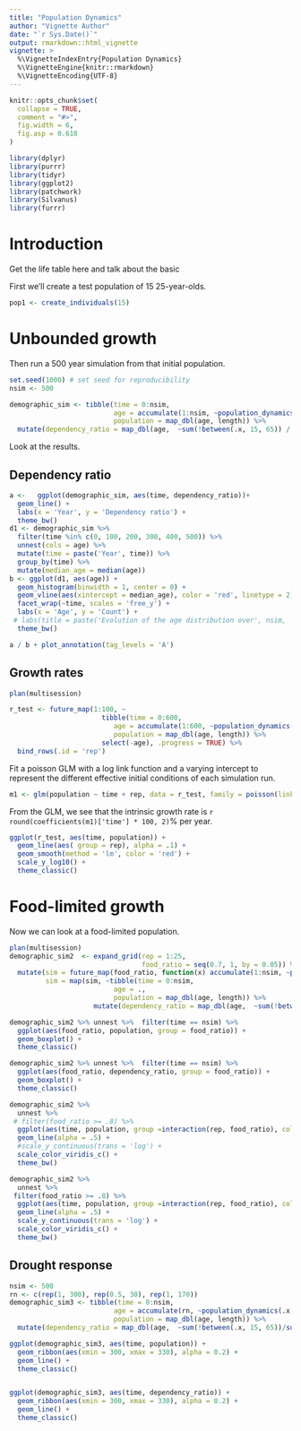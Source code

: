 ```yaml
---
title: "Population Dynamics"
author: "Vignette Author"
date: "`r Sys.Date()`"
output: rmarkdown::html_vignette
vignette: >
  %\VignetteIndexEntry{Population Dynamics}
  %\VignetteEngine{knitr::rmarkdown}
  %\VignetteEncoding{UTF-8}
---
```


```r
knitr::opts_chunk$set(
  collapse = TRUE,
  comment = "#>",
  fig.width = 6,
  fig.asp = 0.618
)

library(dplyr)
library(purrr)
library(tidyr)
library(ggplot2)
library(patchwork)
library(Silvanus)
library(furrr)
```

# Introduction

Get the life table here and talk about the basic 

First we'll create a test population of 15 25-year-olds.

```r
pop1 <- create_individuals(15)
```


# Unbounded growth
Then run a 500 year simulation from that initial population.

```r
set.seed(1000) # set seed for reproducibility
nsim <- 500

demographic_sim <- tibble(time = 0:nsim,
                          age = accumulate(1:nsim, ~population_dynamics(.x), .init = pop1),
                          population = map_dbl(age, length)) %>%
  mutate(dependency_ratio = map_dbl(age,  ~sum(!between(.x, 15, 65)) / sum(between(.x, 15, 65))) * 100)
```

Look at the results.

## Dependency ratio

```r
a <-   ggplot(demographic_sim, aes(time, dependency_ratio))+
  geom_line() +
  labs(x = 'Year', y = 'Dependency ratio') +
  theme_bw()
d1 <- demographic_sim %>%
  filter(time %in% c(0, 100, 200, 300, 400, 500)) %>%
  unnest(cols = age) %>%
  mutate(time = paste('Year', time)) %>%
  group_by(time) %>%
  mutate(median_age = median(age))
b <- ggplot(d1, aes(age)) +
  geom_histogram(binwidth = 1, center = 0) +
  geom_vline(aes(xintercept = median_age), color = 'red', linetype = 2) + # find a way to get median age to vary with facet
  facet_wrap(~time, scales = 'free_y') +
  labs(x = 'Age', y = 'Count') +
 # labs(title = paste('Evolution of the age distribution over', nsim, 'years'), subtitle = 'Century snapshots') +
  theme_bw()

a / b + plot_annotation(tag_levels = 'A')
```

## Growth rates


```r
plan(multisession)

r_test <- future_map(1:100, ~ 
                       tibble(time = 0:600,
                          age = accumulate(1:600, ~population_dynamics(.x), .init = pop1),
                          population = map_dbl(age, length)) %>%
                       select(-age), .progress = TRUE) %>%
  bind_rows(.id = 'rep')
```


Fit a poisson GLM with a log link function and a varying intercept to represent the different effective initial conditions of each simulation run.
```r
m1 <- glm(population ~ time + rep, data = r_test, family = poisson(link = 'log'))
```

From the GLM, we see that the intrinsic growth rate is `r round(coefficients(m1)['time'] * 100, 2)`% per year.


```r
ggplot(r_test, aes(time, population)) +
  geom_line(aes( group = rep), alpha = .1) +
  geom_smooth(method = 'lm', color = 'red') +
  scale_y_log10() +
  theme_classic()
```


# Food-limited growth

Now we can look at a food-limited population.

```r
plan(multisession)
demographic_sim2  <- expand_grid(rep = 1:25, 
                                 food_ratio = seq(0.7, 1, by = 0.05)) %>%
  mutate(sim = future_map(food_ratio, function(x) accumulate(1:nsim, ~population_dynamics(.x, food_ratio_c = x), .init = pop1), .progress = TRUE),
         sim = map(sim, ~tibble(time = 0:nsim,
                          age = .,
                          population = map_dbl(age, length)) %>%
                     mutate(dependency_ratio = map_dbl(age,  ~sum(!between(.x, 15, 65))/sum(between(.x, 15, 65))) * 100)))

```


```r
demographic_sim2 %>% unnest %>%  filter(time == nsim) %>%
  ggplot(aes(food_ratio, population, group = food_ratio)) +
  geom_boxplot() +
  theme_classic()

demographic_sim2 %>% unnest %>%  filter(time == nsim) %>%
  ggplot(aes(food_ratio, dependency_ratio, group = food_ratio)) +
  geom_boxplot() +
  theme_classic()
```

```r
demographic_sim2 %>%
  unnest %>%
 # filter(food_ratio >= .8) %>%
  ggplot(aes(time, population, group =interaction(rep, food_ratio), color = food_ratio)) +
  geom_line(alpha = .5) +
  #scale_y_continuous(trans = 'log') +
  scale_color_viridis_c() +
  theme_bw()

demographic_sim2 %>%
  unnest %>%
 filter(food_ratio >= .8) %>%
  ggplot(aes(time, population, group =interaction(rep, food_ratio), color = food_ratio)) +
  geom_line(alpha = .5) +
  scale_y_continuous(trans = 'log') +
  scale_color_viridis_c() +
  theme_bw()
```


## Drought response

```r
nsim <- 500
rn <- c(rep(1, 300), rep(0.5, 30), rep(1, 170))
demographic_sim3 <- tibble(time = 0:nsim,
                          age = accumulate(rn, ~population_dynamics(.x, food_ratio_c = .y), .init = pop1),
                          population = map_dbl(age, length)) %>%
  mutate(dependency_ratio = map_dbl(age,  ~sum(!between(.x, 15, 65))/sum(between(.x, 15, 65))) * 100)
```

```r
ggplot(demographic_sim3, aes(time, population)) + 
  geom_ribbon(aes(xmin = 300, xmax = 330), alpha = 0.2) +
  geom_line() +
  theme_classic()


ggplot(demographic_sim3, aes(time, dependency_ratio)) + 
  geom_ribbon(aes(xmin = 300, xmax = 330), alpha = 0.2) +
  geom_line() +
  theme_classic()
```


